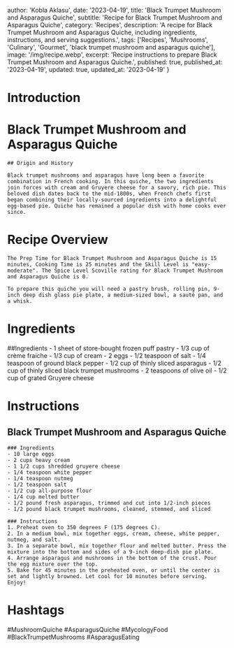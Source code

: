 
  author: 'Kobla Aklasu',
  date: '2023-04-19',
  title: 'Black Trumpet Mushroom and Asparagus Quiche',
  subtitle: 'Recipe for Black Trumpet Mushroom and Asparagus Quiche',
  category: 'Recipes',
  description: 'A recipe for Black Trumpet Mushroom and Asparagus Quiche, including ingredients, instructions, and serving suggestions.',
  tags: ['Recipes', 'Mushrooms', 'Culinary', 'Gourmet', 'black trumpet mushroom and asparagus quiche'],
  image: '/img/recipe.webp',
  excerpt: 'Recipe instructions to prepare Black Trumpet Mushroom and Asparagus Quiche.',
  published: true,
  published_at: '2023-04-19',
  updated: true,
  updated_at: '2023-04-19'
}


  # Introduction

# Black Trumpet Mushroom and Asparagus Quiche
    
    ## Origin and History
    
    Black trumpet mushrooms and asparagus have long been a favorite combination in French cooking. In this quiche, the two ingredients join forces with cream and Gruyere cheese for a savory, rich pie. This beloved dish dates back to the mid-1800s, when French chefs first began combining their locally-sourced ingredients into a delightful egg-based pie. Quiche has remained a popular dish with home cooks ever since.

# Recipe Overview

    The Prep Time for Black Trumpet Mushroom and Asparagus Quiche is 15 minutes, Cooking Time is 25 minutes and the Skill Level is "easy-moderate". The Spice Level Scoville rating for Black Trumpet Mushroom and Asparagus Quiche is 0.
    
    To prepare this quiche you will need a pastry brush, rolling pin, 9-inch deep dish glass pie plate, a medium-sized bowl, a sauté pan, and a whisk.

# Ingredients

##Ingredients
    - 1 sheet of store-bought frozen puff pastry
    - 1/3 cup of crème fraiche
    - 1/3 cup of cream
    - 2 eggs
    - 1/2 teaspoon of salt
    - 1/4 teaspoon of ground black pepper
    - 1/2 cup of thinly sliced asparagus
    - 1/2 cup of thinly sliced black trumpet mushrooms
    - 2 teaspoons of olive oil
    - 1/2 cup of grated Gruyere cheese

# Instructions

## Black Trumpet Mushroom and Asparagus Quiche
     
    ### Ingredients
    - 10 large eggs
    - 2 cups heavy cream
    - 1 1/2 cups shredded gruyere cheese
    - 1/4 teaspoon white pepper
    - 1/4 teaspoon nutmeg
    - 1/2 teaspoon salt
    - 1/2 cup all-purpose flour
    - 1/4 cup melted butter
    - 1/2 pound fresh asparagus, trimmed and cut into 1/2-inch pieces 
    - 1/2 pound black trumpet mushrooms, cleaned, stemmed, and sliced
    
    ### Instructions
    1. Preheat oven to 350 degrees F (175 degrees C).
    2. In a medium bowl, mix together eggs, cream, cheese, white pepper, nutmeg, and salt.
    3. In a separate bowl, mix together flour and melted butter. Press the mixture into the bottom and sides of a 9-inch deep-dish pie plate.
    4. Arrange asparagus and mushrooms in the bottom of the crust. Pour the egg mixture over the top.
    5. Bake for 45 minutes in the preheated oven, or until the center is set and lightly browned. Let cool for 10 minutes before serving. Enjoy!

# Hashtags

#MushroomQuiche #AsparagusQuiche #MycologyFood #BlackTrumpetMushrooms #AsparagusEating



